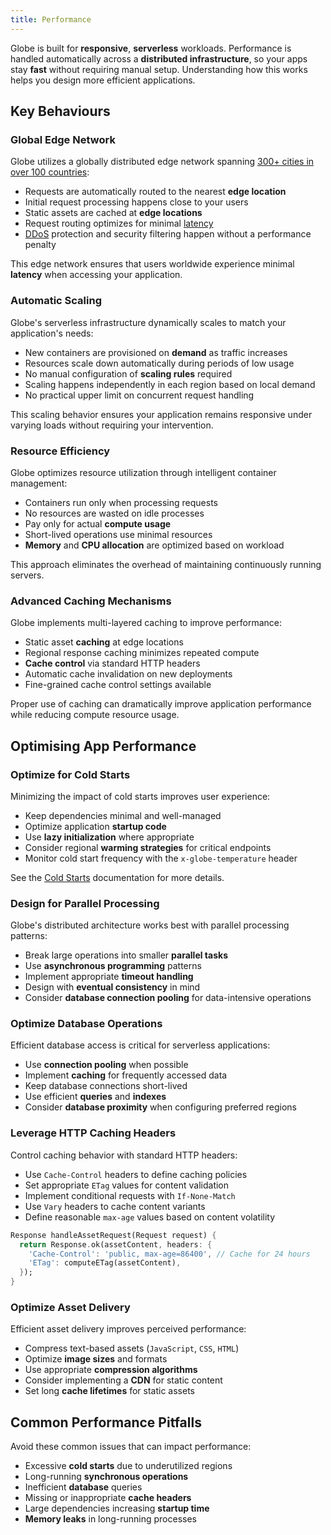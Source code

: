 ```yaml
---
title: Performance
---
```


Globe is built for **responsive**, **serverless** workloads. Performance is handled automatically across a **distributed infrastructure**, so your apps stay **fast** without requiring manual setup. Understanding how this works helps you design more efficient applications.

## Key Behaviours

### Global Edge Network

Globe utilizes a globally distributed edge network spanning [300+ cities in over 100 countries](https://www.cloudflare.com/en-gb/network/):

- Requests are automatically routed to the nearest **edge location**
- Initial request processing happens close to your users
- Static assets are cached at **edge locations**
- Request routing optimizes for minimal [latency](https://www.cloudflare.com/learning/performance/glossary/what-is-latency/)
- [DDoS](https://www.cloudflare.com/learning/ddos/what-is-a-ddos-attack/) protection and security filtering happen without a performance penalty

This edge network ensures that users worldwide experience minimal **latency** when accessing your application.

### Automatic Scaling

Globe's serverless infrastructure dynamically scales to match your application's needs:

- New containers are provisioned on **demand** as traffic increases
- Resources scale down automatically during periods of low usage
- No manual configuration of **scaling rules** required
- Scaling happens independently in each region based on local demand
- No practical upper limit on concurrent request handling

This scaling behavior ensures your application remains responsive under varying loads without requiring your intervention.

### Resource Efficiency

Globe optimizes resource utilization through intelligent container management:

- Containers run only when processing requests
- No resources are wasted on idle processes
- Pay only for actual **compute usage**
- Short-lived operations use minimal resources
- **Memory** and **CPU allocation** are optimized based on workload

This approach eliminates the overhead of maintaining continuously running servers.

### Advanced Caching Mechanisms

Globe implements multi-layered caching to improve performance:

- Static asset **caching** at edge locations
- Regional response caching minimizes repeated compute
- **Cache control** via standard HTTP headers
- Automatic cache invalidation on new deployments
- Fine-grained cache control settings available

Proper use of caching can dramatically improve application performance while reducing compute resource usage.

## Optimising App Performance

### Optimize for Cold Starts

Minimizing the impact of cold starts improves user experience:

- Keep dependencies minimal and well-managed
- Optimize application **startup code**
- Use **lazy initialization** where appropriate
- Consider regional **warming strategies** for critical endpoints
- Monitor cold start frequency with the `x-globe-temperature` header

See the [Cold Starts](/infrastructure/overview/cold-starts) documentation for more details.

### Design for Parallel Processing

Globe's distributed architecture works best with parallel processing patterns:

- Break large operations into smaller **parallel tasks**
- Use **asynchronous programming** patterns
- Implement appropriate **timeout handling**
- Design with **eventual consistency** in mind
- Consider **database connection pooling** for data-intensive operations

### Optimize Database Operations

Efficient database access is critical for serverless applications:

- Use **connection pooling** when possible
- Implement **caching** for frequently accessed data
- Keep database connections short-lived
- Use efficient **queries** and **indexes**
- Consider **database proximity** when configuring preferred regions

### Leverage HTTP Caching Headers

Control caching behavior with standard HTTP headers:

- Use `Cache-Control` headers to define caching policies
- Set appropriate `ETag` values for content validation
- Implement conditional requests with `If-None-Match`
- Use `Vary` headers to cache content variants
- Define reasonable `max-age` values based on content volatility

```dart
Response handleAssetRequest(Request request) {
  return Response.ok(assetContent, headers: {
    'Cache-Control': 'public, max-age=86400', // Cache for 24 hours
    'ETag': computeETag(assetContent),
  });
}
```

### Optimize Asset Delivery

Efficient asset delivery improves perceived performance:

- Compress text-based assets (`JavaScript`, `CSS`, `HTML`)
- Optimize **image sizes** and formats
- Use appropriate **compression algorithms**
- Consider implementing a **CDN** for static content
- Set long **cache lifetimes** for static assets

## Common Performance Pitfalls

Avoid these common issues that can impact performance:

- Excessive **cold starts** due to underutilized regions
- Long-running **synchronous operations**
- Inefficient **database** queries
- Missing or inappropriate **cache headers**
- Large dependencies increasing **startup time**
- **Memory leaks** in long-running processes
